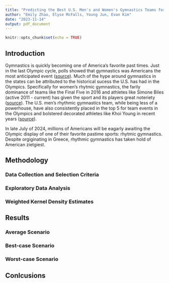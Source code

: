 ```yaml
---
title: "Predicting the Best U.S. Men's and Women's Gymnastics Teams for the 2024 Paris Olympics"
author: "Emily Zhao, Elyse McFalls, Young Jun, Evan Kim"
date: "2023-11-14"
output: pdf_document
---
```


```r
knitr::opts_chunk$set(echo = TRUE)
```

## Introduction

Gymnastics is quickly becoming one of America's favorite past times. Just in the last Olympic cycle, polls showed that gymnastics was Americans the most anticipated event ([source](https://sgbonline.com/poll-gymnastics-is-americans-most-highly-anticipated-olympic-sport/)). Much of the hype around gymnastics in the states can be attributed to the historical sucess the U.S. has had in the Olympics. Specifically for women's rhytmic gymnastics, the farily dominance of teams like the Final Five in 2016 and athletes like Simone Biles (active 2011 - current) has given the sport and its players great noteriety ([source](https://www.si.com/olympics/2016/08/10/usa-womens-gymnastics-system-rio-olympics-martha-karolyi#gid=ci02554e18c0032580&pid=us-women-gymnastics-team-wins-gold-medal-at-rio-olympic-games-26jpg)). The U.S. men's rhythmic gymnastics team, while being less of a powerhouse, have also consistently placed in the top 5 for team events in the Olympics and bolstered decorated athletes like Khoi Young in recent years ([source](https://en.wikipedia.org/wiki/United_States_men%27s_national_artistic_gymnastics_team)).

In late July of 2024, millions of Americans will be eagarly awaiting the Olympic display of one of their favorite pastime sports: rhytmic gymnastics. Despite orgiginating in Greece, rhythmic gymnastics has taken hold of American zietgiest. 

## Methodology 

### Data Collection and Selection Criteria 

### Exploratory Data Analysis

### Weighted Kernel Density Estimates 

## Results

### Average Scenario

### Best-case Scenario

### Worst-case Scenario

## Conlcusions 

